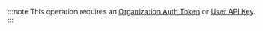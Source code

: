 :::note This operation requires an
[Organization Auth Token](/docs/ci/authentication#organization-auth-token) or
[User API Key](/docs/ci/authentication#user-api-key). :::
